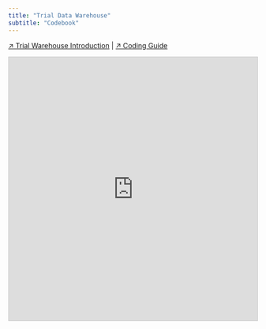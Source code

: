 ```yaml
---
title: "Trial Data Warehouse"
subtitle: "Codebook"
---
```


[&#8599; Trial Warehouse Introduction](/data-warehouse) | [&#8599; Coding Guide](/data-warehouse/coding-guide)

<iframe class="airtable-embed" src="https://airtable.com/embed/shrSoG457xk70Qrhm?backgroundColor=red&viewControls=on" frameborder="0" onmousewheel="" width="100%" height="533" style="background: transparent; border: 1px solid #ccc;"></iframe>







